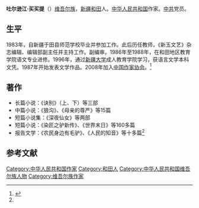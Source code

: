 '''吐尔逊江·买买提'''（{{bd|1965年|||}}）[[维吾尔族|维吾尔族]]，[[新疆|新疆]][[和田|和田]]人。[[中华人民共和国|中华人民共和国]]作家。[[中共|中共]]党员。

==生平==
1983年，自新疆于田县师范学校毕业并参加工作。此后历任教师，《新玉文艺》杂志编辑、编辑部副主任并主持工作。副编审。1986年至1988年，在和田地区教育学院语文专业进修。1996年，通过[[新疆大学|新疆大学]]成人教育学院学习，获语言文学本科文凭。1987年开始发表文学作品。2008年加入[[中国作家协会|中国作家协会]]。<ref name=zjw>{{Cite web |url=http://www.chinawriter.com.cn/zxhy/member/4154.shtml |title=吐尔逊江·买买提，中国作家网，于2016-08-31查阅 |accessdate=2016-08-31 |archive-date=2018-09-30 |archive-url=https://web.archive.org/web/20180930031159/http://www.chinawriter.com.cn/zxhy/member/4154.shtml |dead-url=yes }}</ref>

==著作==
*长篇小说：《诀别》（上、下）等三部
*中篇小说：《狼沟》、《母亲的尊严》等15篇
*短篇小说集：《深夜仙女》等两部
*短篇小说：《染匠之驴新传》、《世界末日》等160多篇
*报告文学：《农民身边有毛驴》、《人民的知音》等十多篇<ref name=zjw/>

==参考文献==
{{reflist}}

[[Category:中华人民共和国作家|Category:中华人民共和国作家]]
[[Category:和田人|Category:和田人]]
[[Category:中华人民共和国维吾尔族人物|Category:中华人民共和国维吾尔族人物]]
[[Category:维吾尔族作家|Category:维吾尔族作家]]